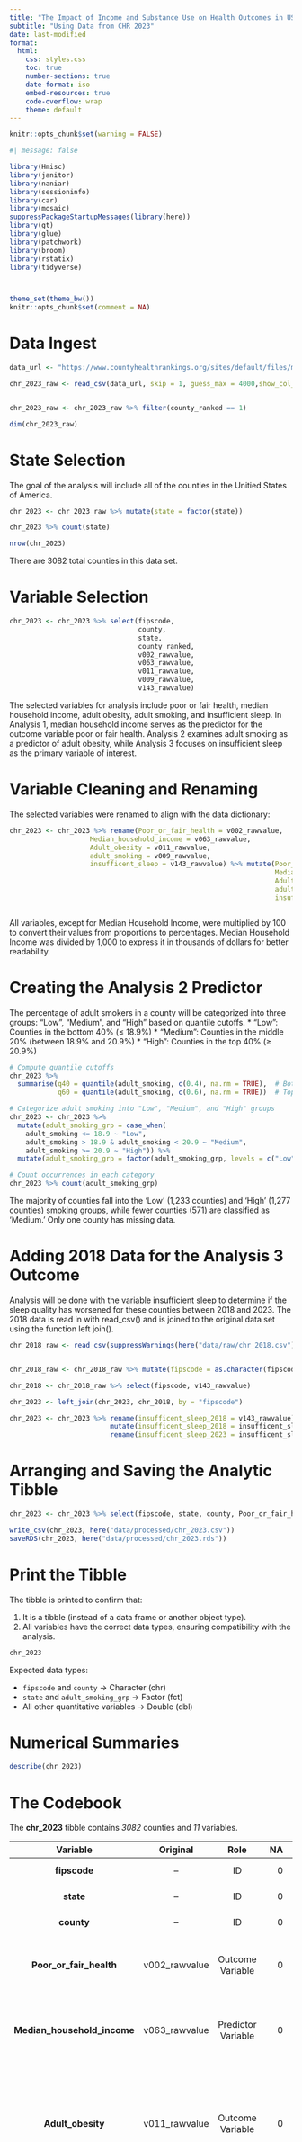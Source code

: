 ```yaml
---
title: "The Impact of Income and Substance Use on Health Outcomes in US Counties"
subtitle: "Using Data from CHR 2023"
date: last-modified
format:
  html:
    css: styles.css
    toc: true
    number-sections: true
    date-format: iso
    embed-resources: true
    code-overflow: wrap
    theme: default
---
```



```r

knitr::opts_chunk$set(warning = FALSE)

```


```r
#| message: false

library(Hmisc)
library(janitor)
library(naniar)
library(sessioninfo)
library(car)
library(mosaic)
suppressPackageStartupMessages(library(here))
library(gt)
library(glue)
library(patchwork)
library(broom)
library(rstatix)
library(tidyverse)



theme_set(theme_bw())
knitr::opts_chunk$set(comment = NA)
```

# Data Ingest

```r


data_url <- "https://www.countyhealthrankings.org/sites/default/files/media/document/analytic_data2023_0.csv"

chr_2023_raw <- read_csv(data_url, skip = 1, guess_max = 4000,show_col_types = FALSE)


chr_2023_raw <- chr_2023_raw %>% filter(county_ranked == 1)

dim(chr_2023_raw)


```

# State Selection

The goal of the analysis will include all of the counties in the Unitied States of America. 

```r


chr_2023 <- chr_2023_raw %>% mutate(state = factor(state))

chr_2023 %>% count(state)

nrow(chr_2023)


```

There are 3082 total counties in this data set.


# Variable Selection

```r

chr_2023 <- chr_2023 %>% select(fipscode, 
                                county,
                                state,
                                county_ranked,
                                v002_rawvalue,
                                v063_rawvalue,
                                v011_rawvalue,
                                v009_rawvalue,
                                v143_rawvalue) 


```

The selected variables for analysis include poor or fair health, median household income, adult obesity, adult smoking, and insufficient sleep. In Analysis 1, median household income serves as the predictor for the outcome variable poor or fair health. Analysis 2 examines adult smoking as a predictor of adult obesity, while Analysis 3 focuses on insufficient sleep as the primary variable of interest.

# Variable Cleaning and Renaming

The selected variables were renamed to align with the data dictionary:

```r


chr_2023 <- chr_2023 %>% rename(Poor_or_fair_health = v002_rawvalue,
                    Median_household_income = v063_rawvalue,
                    Adult_obesity = v011_rawvalue,
                    adult_smoking = v009_rawvalue,
                    insufficent_sleep = v143_rawvalue) %>% mutate(Poor_or_fair_health = Poor_or_fair_health * 100,
                                                                  Median_household_income = Median_household_income / 1000,
                                                                  Adult_obesity = Adult_obesity * 100,
                                                                  adult_smoking = adult_smoking * 100,
                                                                  insufficent_sleep = insufficent_sleep * 100)



```

All variables, except for Median Household Income, were multiplied by 100 to convert their values from proportions to percentages. Median Household Income was divided by 1,000 to express it in thousands of dollars for better readability.

# Creating the Analysis 2 Predictor

The percentage of adult smokers in a county will be categorized into three groups: "Low", "Medium", and "High" based on quantile cutoffs.
* "Low": Counties in the bottom 40% (≤ 18.9%)
* "Medium": Counties in the middle 20% (between 18.9% and 20.9%)
* "High": Counties in the top 40% (≥ 20.9%)

```r

# Compute quantile cutoffs
chr_2023 %>%
  summarise(q40 = quantile(adult_smoking, c(0.4), na.rm = TRUE),  # Bottom 40% cutoff
            q60 = quantile(adult_smoking, c(0.6), na.rm = TRUE))  # Top 40% cutoff

# Categorize adult smoking into "Low", "Medium", and "High" groups
chr_2023 <- chr_2023 %>%
  mutate(adult_smoking_grp = case_when(
    adult_smoking <= 18.9 ~ "Low",
    adult_smoking > 18.9 & adult_smoking < 20.9 ~ "Medium",
    adult_smoking >= 20.9 ~ "High")) %>%
  mutate(adult_smoking_grp = factor(adult_smoking_grp, levels = c("Low", "Medium", "High")))

# Count occurrences in each category
chr_2023 %>% count(adult_smoking_grp)


```

The majority of counties fall into the 'Low' (1,233 counties) and 'High' (1,277 counties) smoking groups, while fewer counties (571) are classified as 'Medium.' Only one county has missing data.


# Adding 2018 Data for the Analysis 3 Outcome

Analysis will be done with the variable insufficient sleep to determine if the sleep quality has worsened for these counties between 2018 and 2023. The 2018 data is read in with read_csv() and is joined to the original data set using the function left join().

```r


chr_2018_raw <- read_csv(suppressWarnings(here("data/raw/chr_2018.csv")), guess_max = 4000, show_col_types = FALSE)


chr_2018_raw <- chr_2018_raw %>% mutate(fipscode = as.character(fipscode))

chr_2018 <- chr_2018_raw %>% select(fipscode, v143_rawvalue)

chr_2023 <- left_join(chr_2023, chr_2018, by = "fipscode")

chr_2023 <- chr_2023 %>% rename(insufficent_sleep_2018 = v143_rawvalue) %>% 
                         mutate(insufficent_sleep_2018 = insufficent_sleep_2018 * 100) %>% 
                         rename(insufficent_sleep_2023 = insufficent_sleep)


```


# Arranging and Saving the Analytic Tibble

```r

chr_2023 <- chr_2023 %>% select(fipscode, state, county, Poor_or_fair_health, Median_household_income, Adult_obesity, adult_smoking_grp, adult_smoking, insufficent_sleep_2023, insufficent_sleep_2018, county_ranked)

write_csv(chr_2023, here("data/processed/chr_2023.csv"))
saveRDS(chr_2023, here("data/processed/chr_2023.rds"))

```

# Print the Tibble

The tibble is printed to confirm that:

1. It is a tibble (instead of a data frame or another object type).
2. All variables have the correct data types, ensuring compatibility with the analysis.

```r

chr_2023

```

Expected data types:

* `fipscode` and `county` → Character (chr)
* `state` and `adult_smoking_grp` → Factor (fct)
* All other quantitative variables → Double (dbl)

# Numerical Summaries

```r

describe(chr_2023)

```

# The Codebook

The **chr_2023** tibble contains *3082* counties and *11* variables.

|          Variable           |   Original    |        Role        |  NA | Distinct | Definition                                                                                              | Source                                         | Year(s) |
|:------:|:------:|:------:|-------:|-------:|--------------------|--------|--------|
|        **fipscode**         |      --       |         ID         |   0 |      611 | county's FIPS code                                                                                      | --                                             | --      |
|          **state**          |      --       |         ID         |   0 |        6 | state postal abbreviation                                                                               | --                                             | --      |
|         **county**          |      --       |         ID         |   0 |      529 | county name                                                                                             | --                                             | --      |
|   **Poor_or_fair_health**   | v002_rawvalue |  Outcome Variable  |   0 |      169 | Percentage of adults reporting fair or poor health                                                      | The Behavioral Risk Factor Surveillance System | 2020    |
| **Median_household_income** | v063_rawvalue | Predictor Variable |   0 |      608 | The median income of a household in thousands of dollars                                                | US Census Bureau                               | 2021    |
|      **Adult_obesity**      | v011_rawvalue |  Outcome Variable  |   0 |      160 | Percentage of the adult population that reports a body mass index (BM) greater than or equal to 30kg/m2 | The Behavioral Risk Factor Surveillance System | 2020    |
|    **adult_smoking_grp**    | adult_smoking | Predictor Variable | 119 |        2 | A binary variable that divides the percentage of adult smokers into high and low groups                 | The Behavioral Risk Factor Surveillance System | 2020    |
|      **adult_smoking**      | v009_rawvalue | Predictor variable |   0 |      175 | Percentage of adult who are current smokers                                                             | The Behavioral Risk Factor Surveillance System | 2020    |
| **insufficient_sleep_2023** | v143_rawvalue |  Outcome variable  |   0 |      138 | The percentage of adults who report fewer than 7 hours of sleep on average in 2023                      | The Behavioral Risk Factor Surveillance System | 2020    |
| **insufficient_sleep_2018** | v143_rawvalue |  Outcome variable  |  60 |      551 | The percentage of adults who report fewer than 7 hours of sleep on average in 2018                      | The Behavioral Risk Factor Surveillance System | 2016    |
|      **county_ranked**      |      --       |       Check        |   0 |        1 | Ensuring all values are 1                                                                               | --                                             | --      |

**Missingness Check**


```r
gg_miss_var(chr_2023)
```


```r

# Calculate the percentage of missing values for each variable
chr_2023 %>%
  summarise(missing_percent = mean(is.na(insufficent_sleep_2018)) * 100)


```

All quantitative variables have no missing data, except for `insufficient_sleep_2018`, which has approximately 10% missing values. However, this is well below the 20% threshold, making it unlikely to impact the analysis significantly.


**Distinct Values Check**


```r
sapply(chr_2023, function(x) n_distinct(x))
```

All of the quantitative variables have more than 15 distinct values, with the smallest number of smallest distinct values being 138 for insufficient sleep 2023.

# Research Questions

## Analysis 1 Research Question

What is the relationship between median household income and health outcomes across all U.S. counties? Counties with lower household incomes may have reduced access to healthcare and fewer economic opportunities, potentially leading to worse health outcomes.

## Analysis 2 Research Question

Is there an association between adult smoking rates and obesity prevalence? Since nicotine is a stimulant that suppresses appetite, we hypothesize that counties with higher smoking rates will have lower obesity rates.

## Analysis 3 Research Question

How has the average sleep quality in U.S. counties changed from 2018 to 2023?

# Analysis 1

## Variables

Two quantitative variables will be used to conduct the analysis and determine the association between them. The variables being used are `Median_household_income` as the predictor variable and `Poor_or_fair_health` as the outcome variable.` Median_household_income` represents the median reported income of households (in thousands of dollars) for a given county. `Poor_or_fair_health` is the percentage of adults self-reporting either fair or poor health in response to the question: "Would you say that in general your health is Excellent, Very Good, Good, Fair, or Poor?" The data set includes all counties in the United States.

## Summaries

Numerical Summaries of Household income and poor of fair health outcomes:

```r

s1 <- mosaic::favstats(~ Median_household_income, data = chr_2023)
s2 <- mosaic::favstats(~ Poor_or_fair_health, data = chr_2023)
s3 <- bind_rows(list(Median_Household_Income = s1, Poor_or_fair_health = s2), .id = "id") 
s3 <- s3 %>% rename(Variable = id)
s3 %>% gt() %>% fmt_number(decimals = 2)


```


The summary statistics for the data set provide insight into the distribution of median household income and self-reported poor or fair health across 3,081 U.S. counties. The median household income ranges from \$25.65K to \$153.72K, with a median of \$56.63K and a mean of \$58.91K, suggesting a right-skewed distribution, where some counties have significantly higher incomes. The standard deviation of \$15.29K indicates moderate variation in income levels across counties.


```r

# Compute Pearson correlation
income_cor <- glue("Pearson correlation = {round(cor(chr_2023$Median_household_income, 
                                                      chr_2023$Poor_or_fair_health, use = 'complete.obs'), 3)}")

# Plot
ggplot(chr_2023, aes(x = Median_household_income, y = Poor_or_fair_health)) + 
  geom_point(size = 2) + 
  geom_smooth(method = "lm", formula = y ~ x, col = "red", se = TRUE) +
  geom_smooth(method = "loess", formula = y ~ x, col = "steelblue", se = FALSE) + 
  theme_bw() + 
  geom_text(aes(x = 175, y = 35, label = income_cor), hjust = 1, size = 4) +  
  labs(title = "Association between Household Income and Poor or Fair Health Outcomes",
       subtitle = "Fitted with Linear Model and Loess Regression Curves",
       x = "Median Household Income (Thousands of Dollars)",
       y = "Percentage of Poor or Fair Health Outcomes",
       caption = "Source: 2023 County Health Rankings")


```

The "loess" smooth curve deviates significantly from the linear regression model, suggesting that a linear relationship may not fully capture the trend in the data. The non-linearity is particularly evident at lower income levels, where the decline in poor or fair health percentages is steep, before flattening out at higher income levels. This indicates that a simple linear model may not be the best fit for this data.

To address this, a transformation will be applied to the predictor variable (`Median_Household_Income`), and potentially the outcome variable (`Poor_or_fair_health`), to improve linearity. A Box-Cox transformation plot will be used to determine an appropriate transformation approach.

Additionally, the strong negative Pearson correlation coefficient (-0.713) suggests a moderate-to-strong inverse relationship between median household income and poor health outcomes, meaning counties with higher median incomes tend to report fewer cases of poor or fair health.


```r

boxCox(chr_2023$Poor_or_fair_health ~ chr_2023$Median_household_income)

powerTransform(chr_2023$Poor_or_fair_health ~ chr_2023$Median_household_income)

```


Based on the Box-Cox plot and the power transformation equation, a lambda value of -0.33 was obtained, suggesting that the optimal transformation for the predictor variable is *1/sqrt(y)*. However, to maintain interpret ability and consistency, this analysis will be constrained to commonly used transformations, such as inverse, logarithmic, or square root transformations. Given that logarithmic transformation is the closest alternative to the suggested power transformation, a log transformation will be applied to the Poor_or_fair_health outcome variable.

```r

# Compute Pearson correlation
income_cor <- glue("Pearson correlation = {round(cor(chr_2023$Median_household_income, 
                                                      log(chr_2023$Poor_or_fair_health), use = 'complete.obs'), 3)}")

ggplot(chr_2023, aes(x = Median_household_income, y = log(Poor_or_fair_health))) + 
  geom_point(size = 2) +
  geom_smooth(method = "lm", formula = y ~ x, col = "red", se = FALSE) +
  geom_smooth(method = "loess", formula = y~x, col = "steelblue", se = FALSE) + 
  geom_text(aes(x = 155, y = 5, label = income_cor), hjust = 1, size = 4) +  
  theme_bw() + 
  labs(title = "Association between Household income vs. Log of Poor or fair health outcomes",
       x = "Median Household Income (Thousands of Dollars)",
       y = "Log Percentage of Poor or Fair Health Outcomes",
       subtitle = "Source: 2023 County Health Rankings")
```


```r

p1 <- ggplot(chr_2023, aes(x = Median_household_income, y = Poor_or_fair_health)) + geom_point(size = 2) + 
  geom_smooth(method = "lm", formula = y ~ x, col = "red", se = FALSE) +
  geom_smooth(method = "loess", formula = y~x, col = "steelblue", se = FALSE) + theme_bw() + 
  labs(title = "Household income vs. Poor or fair health outcomes",
       subtitle = "Fitted with Linear Model and Loess Regression Curves",
       x = "Median Household Income (Thousands of Dollars)",
       y = "% Poor Health Outcomes")

p2 <- ggplot(chr_2023, aes(x = log(Median_household_income), y = log(Poor_or_fair_health))) + geom_point(size = 2) + 
  geom_smooth(method = "lm", formula = y ~ x, col = "red", se = FALSE) +
  geom_smooth(method = "loess", formula = y~x, col = "steelblue", se = FALSE) + theme_bw() + 
  labs(title = "Log Household income vs. Log Poor or fair health outcomess",
        subtitle = "Fitted with Linear Model and Loess Regression Curves",
       x = "Log Median Household Income (Thousands of Dollars)",
       y = "Log % Poor Health Outcomes")


p1 / p2
```

The log transformation of the `Poor_or_fair_health` outcome variable has improved the linearity of the relationship between median household income and self-reported poor or fair health outcomes. Compared to the original plot, the loess curve (blue) and the linear regression line (red) now align more closely, indicating that the transformed model better captures the underlying trend.

The negative Pearson correlation coefficient (-0.713) remains the same, reaffirming a moderate-to-strong inverse relationship between income and poor health outcomes. However, with the log transformation, the spread of values appears more consistent across different income levels, potentially reducing heteroscedasticity in the data. This transformation ensures that the linear regression model assumptions are better met, allowing for a more accurate estimation of the relationship between household income and health outcomes. Further diagnostic checks will confirm whether additional refinements are necessary.

## Model

```r

m1 <- lm(log(Poor_or_fair_health) ~ log(Median_household_income), data = chr_2023)

tidy(lm(log(Poor_or_fair_health) ~ log(Median_household_income), data = chr_2023),conf.int = TRUE, conf.level = 0.90) %>%
  gt() %>% fmt_number(decimals = 3)


glance(lm(log(Poor_or_fair_health) ~ log(Median_household_income), data = chr_2023)) %>% select(r.squared, sigma, nobs) %>% gt() %>% fmt_number(decimals = c(3))

```


The regression model estimates the relationship between median household income and poor or fair health outcomes using a log-log transformation. The resulting equation, indicates that a 1% increase in median household income is associated with an 0.87% decrease in the percentage of adults reporting poor or fair health. This suggests a strong negative relationship between income and poor health outcomes, meaning counties with higher median household incomes tend to have fewer residents reporting poor or fair health.

The model was fitted to 3,081 observations and explains 61.3% of the variance in poor health outcomes (R² = 0.613), suggesting a moderately strong fit. The residual standard error (σ = 0.168) reflects the typical deviation of observed values from predictions in the log-transformed scale. Additionally, the p-values for both the intercept and slope are highly significant, confirming a statistically meaningful relationship between household income and health outcomes. This analysis provides strong evidence that higher income levels are linked to better self-reported health outcomes, reinforcing the idea that economic factors play a critical role in public health disparities.

```r

par(mfrow=c(1,2)); plot(m1, which = 1:2); par(mfrow = c(1,1))

```
The Residuals vs. Fitted plot assesses the assumption of homoscedasticity (constant variance of residuals) and linear relationship. The red loess curve shows a slight curvature, indicating that the model may not fully capture a potential non-linear pattern in the data. Additionally, the spread of residuals appears to narrow at lower fitted values and widen at higher fitted values, suggesting some heteroscedasticity (non-constant variance). While not extreme, this pattern indicates that the model might benefit from further refinements, such as checking interactions or considering additional transformations.

The Q-Q Plot (right) evaluates the normality of residuals, a key assumption for reliable hypothesis testing and confidence intervals. The residuals mostly follow the theoretical normal distribution, aligning well along the 45-degree reference line. However, there are some deviations at the tails, particularly at the upper end, where a few extreme residuals (outliers) deviate from normality. This suggests that while the residuals are approximately normal, there may be some influence from high-leverage points or outliers that could impact model accuracy.

Overall, while the model performs reasonably well, the presence of slight heteroscedasticity and minor non-normality suggests that additional diagnostic tests (such as other transformations or robust regression techniques) may be useful to further improve model fit and reliability.



```r

chr_2023_aug <- augment(m1, newdata = chr_2023)

chr_2023_aug %>% select(state, county, Poor_or_fair_health, Median_household_income, .fitted, .resid) %>%
  mutate(std_resid_manual = .resid / sd(.resid, na.rm = TRUE)) -> cc_high

cc_high %>% arrange(desc(std_resid_manual)) %>% head(n = 2)



```


The counties with the largest absolute residual values were East Carroll Parish County in and Holmes County both in the state of Texas. Their residuals values were 3.179016 and 2.927130 respectively.


## Conclusions

This analysis aimed to determine whether counties with higher median household incomes are associated with a lower percentage of adults reporting poor or fair health outcomes. By fitting a log-log linear model, we observed a strong negative relationship between these two variables, where a 1% increase in median household income is associated with an estimated 0.87% decrease in the percentage of adults reporting poor or fair health. The 90% confidence interval for the income coefficient is [-0.891, -0.850], confirming that the effect is statistically significant and suggesting a consistent inverse association between income and health outcomes.The model achieved an R-squared value of 0.613, meaning it explains 61.3% of the variability in poor or fair health outcomes across U.S. counties. While this indicates a moderately strong fit, there remains some unexplained variation, which may be influenced by additional socioeconomic or healthcare access factors not accounted for in this model.

A key limitation arises from the residuals vs. fitted plot, which indicates some heteroscedasticity, meaning the variance of residuals is not constant across income levels. This is particularly noticeable at the lower and upper ends of the income distribution, suggesting that the predictive power of the model may be weaker for very low- or high-income counties. Additionally, the Q-Q plot shows minor deviations from normality, with a few high-leverage outliers. These extreme residuals suggest that certain counties have significantly different actual health outcomes than what the model predicts, potentially due to unmeasured regional or policy differences.

To improve the model's predictive power and address heteroscedasticity, future analysis could explore alternative transformations, such as:

* A generalized linear model (GLM) with a different link function, which may better capture the relationship.
* Additional socioeconomic predictors, such as education levels, healthcare access, or employment rates, to enhance explanatory power.
* A weighted regression approach, where counties with extreme values contribute proportionally less to the model.
* Robust regression techniques, which reduce the influence of outliers and improve model stability.

Despite these limitations, the analysis provides strong evidence that higher household incomes are associated with better self-reported health outcomes, reinforcing the broader understanding of the relationship between economic conditions and public health.

# Analysis 2

## Variables

`adult_smoking` is an age-adjusted quantitative variable that measures the percentage of adults who are current smokers. The data was collected through surveys, where respondents were asked, "Do you now smoke cigarettes every day, some days, or not at all?" Individuals who responded "every day" or "some days" were classified as smokers. The analysis follows an independent sample design, where each county is categorized into one of two smoking groups, and the groups are then compared against one another. The Adult Smoking Group variable is a categorical variable that classifies counties into Low, medium, and High smoking prevalence groups:

* Low Smoking Group: Counties in the bottom 40% of adult smoking prevalence.
* High Smoking Group: Counties in the top 40% of adult smoking prevalence.
* Middle 20% Excluded: Counties with adult smoking rates in the middle 20% 

`Adult_Obesity` is an age-adjusted quantitative variable that measures the percentage of the adult population that reported a body mass index (BMI) greater than or equal to 30 kg/m\^2. The data was collected through self-reported surveys, where adults reported their height and weight, from which BMI was calculated.


## Summaries


```r

smoke <- chr_2023 %>% filter(complete.cases(Adult_obesity, adult_smoking, adult_smoking_grp)) %>% select(fipscode:county, Adult_obesity, adult_smoking, adult_smoking_grp)

mosaic::favstats(Adult_obesity ~ adult_smoking_grp, data = smoke) %>% gt() %>% fmt_number(decimals = 2)

```


The table provides descriptive statistics for adult smoking prevalence across three county-level groups: Low, Medium, and High Smoking Counties. These groups were determined by ranking counties based on their smoking rates, with the bottom 40% classified as Low Smoking, the top 40% as High Smoking, and the middle 20% as Medium Smoking.

Counties in the Low Smoking group (n = 1,233) have smoking rates ranging from 17.6% to 49.0%, with a median of 33.6% and an average smoking rate of 33.02%. The standard deviation of 4.42 suggests moderate variability in smoking rates within this group. The Medium Smoking group (n = 571) has smoking rates between 25.6% and 46.7%, with a median of 36.5% and an average of 36.49%. The standard deviation of 3.04 indicates that smoking rates in this group are more tightly clustered compared to the Low and High groups. The High Smoking group (n = 1,277) consists of counties where adult smoking rates range from 28.6% to 53.2%, with a median of 39.1% and an average smoking rate of 39.31%. This group has the lowest standard deviation (3.15), suggesting that smoking rates are relatively consistent within counties classified as high-smoking.

Overall, the distribution of smoking rates is well separated across the three groups, with distinct median and mean values. This categorization ensures a meaningful comparison between counties with significantly different smoking prevalence rates while excluding the middle 20% to strengthen group differences.

```r

smoke %>% ggplot(aes(x = adult_smoking_grp, y = Adult_obesity)) + geom_violin(fill = "ivory") + 
  geom_boxplot(width = 0.3, fill = "steelblue", outlier.size = 2, notch = TRUE) +
  stat_summary(fun = "mean", geom = "point", shape = 23, size = 2, fill = "black") +
  labs(title = "Adult Obesity Rates for Adult Smoker Groups",
       subtitle = "Data from 611 Counties",
       x = "Smoking Group",
       y = "Adult Obesity Percentage",
       caption = "Source: 2023 County Health Rankings") + coord_flip() + theme_bw()

```

The violin plot illustrates the distribution of adult obesity rates across three smoking groups (Low, Medium, and High Smoking Counties), providing insight into the relationship between smoking prevalence and obesity. The plot reveals a general trend where counties with higher smoking rates tend to have higher median obesity rates compared to those with lower smoking rates. This supports the hypothesis that lower smoking prevalence may be associated with higher obesity rates, potentially due to nicotine’s appetite-suppressing effects.

The High Smoking group has the highest median obesity rate, approximately 38-40%, with a wide spread of values, indicating substantial variation in obesity rates among high-smoking counties. The Medium Smoking group shows a slightly lower median obesity rate with moderate variability, while the Low Smoking group has the lowest median obesity rate, around 32-34%, and a narrower distribution, suggesting more consistency in obesity rates among counties with lower smoking prevalence.

Outliers are present in all groups, with some counties showing extremely low (<20%) or high (>50%) obesity rates, indicating that additional factors such as diet, socioeconomic status, and healthcare access may contribute to obesity rates beyond smoking prevalence alone.

Overall, the data suggest a positive association between smoking prevalence and obesity rates, where counties with higher smoking rates tend to have higher obesity rates. However, given the overlap between groups, further statistical testing is necessary to determine whether these differences are statistically significant and to control for potential confounding variables that may influence obesity levels across counties.



```r

p1 <- smoke %>% filter(adult_smoking_grp == "Low") %>% ggplot(aes(sample = Adult_obesity)) +
  geom_qq() +
  geom_qq_line(col = "red") + 
  theme(aspect.ratio = 1) +
  labs(title = "Low Smoking Group",
       x = "Expectation for Standard Normal ",
       y = "Adult Obesity Percentage")

p2 <- smoke %>% filter(adult_smoking_grp == "Medium") %>% ggplot(aes(sample = Adult_obesity)) +
  geom_qq() +
  geom_qq_line(col = "red") + 
  theme(aspect.ratio = 1) +
  labs(title = "Medium Smoking Group",
       x = "Expectation for Standard Normal ",
       y = "Adult Obesity Percentage")


p3 <- smoke %>% filter(adult_smoking_grp == "High") %>% ggplot(aes(sample = Adult_obesity)) +
  geom_qq() +
  geom_qq_line(col = "red") + 
  theme(aspect.ratio = 1) +
  labs(title = "High Smoking Group",
       x = "Expectation for Standard Normal ",
       y = "Adult Obesity Percentage")

p1 + p2 + p3


```


The Q-Q plots for the Low, Medium, and High Smoking groups assess whether the distribution of adult obesity percentages follows a normal distribution within each smoking category. In an ideal normal distribution, the data points would align closely along the 45-degree reference line (red line).

For the Low Smoking group, the data mostly follows the normal distribution in the middle range but deviates at the lower and upper tails, indicating the presence of mild skewness or outliers. The Medium Smoking group exhibits a similar pattern, with some deviation in the tails, particularly in the upper end where counties with very high obesity rates are present. The High Smoking group shows the most noticeable deviation from normality, especially at the upper tail, where a cluster of counties has exceptionally high obesity rates.

These deviations in the upper tails across all groups suggest that a small subset of counties has significantly higher obesity rates than what would be expected under normality. This could indicate the influence of additional factors such as socioeconomic status, physical activity levels, or healthcare access that contribute to obesity rates beyond smoking prevalence.

Overall, while the core distributions of obesity rates within each smoking group are roughly normal, the presence of right-skewed data and outliers in the higher obesity ranges suggests that statistical tests assuming normality should be interpreted with caution. If necessary, data transformations or non-parametric tests may be considered for further analysis.

## Model

Due to the data does not following a normal distribution due to having some significant skew in both groups a non-parametric test will be used. Variation will also be checked for both groups.

```r

smoke %>% group_by(adult_smoking_grp) %>% summarise(n = n(), Variance = var(Adult_obesity)) 

```

The variance of adult obesity rates was calculated for each smoking group. The Low Smoking group had the highest variance (19.50), indicating greater variability in obesity rates among counties with lower smoking prevalence. In contrast, the Medium (9.27) and High (9.93) Smoking groups had much lower variances, suggesting more consistent obesity rates in counties with moderate-to-high smoking prevalence. The notable difference in variance between the Low Smoking group and the other two groups further justifies the use of Welch’s T-test, which does not assume equal variances.

Since the data does not follow a normal distribution, as indicated by the Q-Q plots, and the variance differs between groups, a Welch's ANOVA will be used instead of the standard . Welch's ANOVA is more appropriate in cases where heteroscedasticity (unequal variances) exists across groups, ensuring more reliable statistical inference. These findings suggest that obesity rates are more variable in counties with lower smoking rates, whereas counties with higher smoking prevalence tend to have more uniform obesity levels. Further analysis will assess whether the observed differences in means are statistically significant.



```r
 
anova_results <- oneway.test(Adult_obesity ~ adult_smoking_grp, 
                             data = smoke, 
                             var.equal = FALSE)  # Welch’s ANOVA


anova_results


```
The results indicate a highly significant effect (F = 850.15, p < 2.2e-16), suggesting that at least one group’s mean obesity rate differs significantly from the others. Since the p-value is far below 0.05, we reject the null hypothesis that all groups have the same mean obesity rate. However, Welch’s ANOVA does not specify which groups differ from each other, so we need to perform post hoc comparisons to determine where the significant differences lie.


To further investigate the differences in means and obtain confidence intervals, we can use the Games-Howell post hoc test, which is suitable for datasets with unequal variances.

```r

games_howell_results <- games_howell_test(Adult_obesity ~ adult_smoking_grp, data = smoke)

games_howell_results %>% gt() %>% fmt_number(decimals = 2)


```


The results indicate that all three pairwise comparisons (Low vs. Medium, Low vs. High, and Medium vs. High Smoking Groups) are statistically significant (p < 0.001 across all comparisons). The Medium Smoking group has an average adult obesity rate that is 3.46 percentage points higher than the Low Smoking group. The 95% confidence interval [3.04, 3.88] confirms this difference is statistically significant. The High Smoking group has an average obesity rate that is 6.29 percentage points higher than the Low Smoking group, indicating a stronger difference than the previous comparison. The 95% confidence interval [5.93, 6.65] further supports this finding. The High Smoking group has an average obesity rate that is 2.82 percentage points higher than the Medium Smoking group. The 95% confidence interval [2.46, 3.19] suggests a smaller but still significant difference.

These findings suggest that smoking prevalence is positively associated with obesity rates, though further research is needed to explore underlying causal mechanisms such as socioeconomic factors, diet, or physical activity levels.

## Conclusions

This analysis aimed to determine whether counties in the U.S. with higher smoking prevalence are associated with lower or higher obesity rates among adults. Contrary to the initial hypothesis that higher smoking rates would correlate with lower obesity rates, the results indicate the opposite trend—counties with a higher percentage of adult smokers tend to have higher obesity rates.

Using Welch’s ANOVA, a statistically significant difference (p < 2.2e-16) in adult obesity rates across smoking groups was observed. Games-Howell post hoc comparisons further confirmed that all group differences were significant:

* Medium Smoking counties had an obesity rate 3.46 percentage points higher than Low Smoking counties.
* High Smoking counties had an obesity rate 6.29 percentage points higher than Low Smoking counties.
* High Smoking counties also had an obesity rate 2.82 percentage points higher than Medium Smoking counties.

These findings suggest a positive association between smoking prevalence and obesity rates, challenging the assumption that higher smoking rates might contribute to lower obesity levels due to nicotine’s appetite-suppressing effects.

While this analysis provides evidence of a statistical relationship, several limitations must be considered. Although data was collected from all U.S. counties, state-level differences in policies, healthcare access, and socioeconomic conditions could still introduce variability in the results. The relationship between smoking and obesity may differ based on urban vs. rural settings, state regulations on tobacco use, or regional dietary patterns, which were not explicitly controlled for in this analysis. Additionally, the data was collected via self-reported surveys, which introduces potential biases such as voluntary response bias, where individuals choosing to participate may not be fully representative of the broader population. Underreporting or overreporting behaviors in self-reported health metrics could also affect the accuracy of the results.

Future research that could improve this analysis would be to incorporate additional variables, such as income levels, physical activity rates, and healthcare access, to better understand the mechanisms driving the observed association between smoking prevalence and obesity rates. Future studies could also explore whether the relationship differs between urban and rural counties or if state-level policy interventions (such as smoking bans or taxation) influence the trends observed in this study.

# Analysis 3

## Variables










